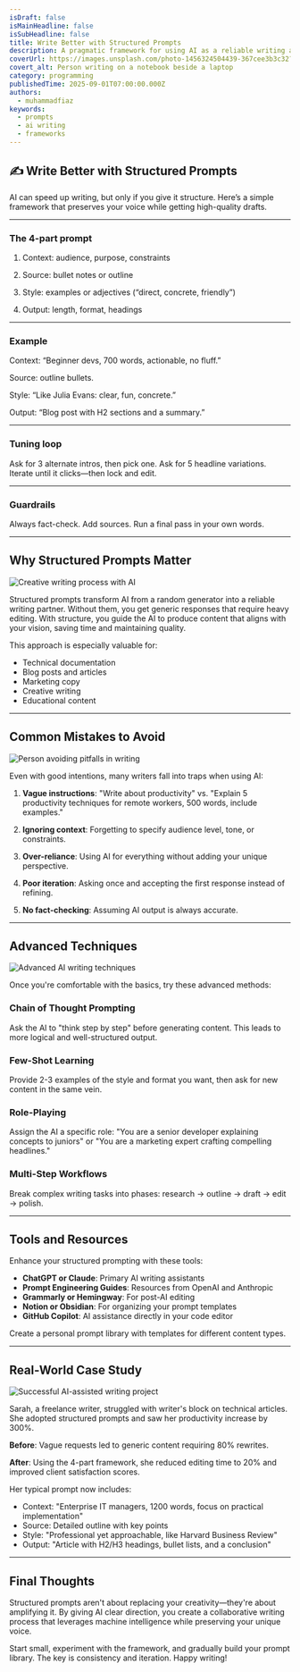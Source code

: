 ```yaml
---
isDraft: false
isMainHeadline: false
isSubHeadline: false
title: Write Better with Structured Prompts
description: A pragmatic framework for using AI as a reliable writing assistant—without losing your voice.
coverUrl: https://images.unsplash.com/photo-1456324504439-367cee3b3c32?q=80&w=1600&auto=format&fit=crop
covert_alt: Person writing on a notebook beside a laptop
category: programming
publishedTime: 2025-09-01T07:00:00.000Z
authors:
  - muhammadfiaz
keywords:
  - prompts
  - ai writing
  - frameworks
---
```


## ✍️ Write Better with Structured Prompts

AI can speed up writing, but only if you give it structure. Here’s a simple framework that preserves your voice while getting high-quality drafts.

---

### The 4-part prompt

1) Context: audience, purpose, constraints

2) Source: bullet notes or outline

3) Style: examples or adjectives (“direct, concrete, friendly”)

4) Output: length, format, headings

---

### Example

Context: “Beginner devs, 700 words, actionable, no fluff.”

Source: outline bullets.

Style: “Like Julia Evans: clear, fun, concrete.”

Output: “Blog post with H2 sections and a summary.”

---

### Tuning loop

Ask for 3 alternate intros, then pick one. Ask for 5 headline variations. Iterate until it clicks—then lock and edit.

---

### Guardrails

Always fact-check. Add sources. Run a final pass in your own words.

---

## Why Structured Prompts Matter

![Creative writing process with AI](https://images.unsplash.com/photo-1516321318423-f06f85e504b3?q=80&w=1600&auto=format&fit=crop)

Structured prompts transform AI from a random generator into a reliable writing partner. Without them, you get generic responses that require heavy editing. With structure, you guide the AI to produce content that aligns with your vision, saving time and maintaining quality.

This approach is especially valuable for:
- Technical documentation
- Blog posts and articles
- Marketing copy
- Creative writing
- Educational content

---

## Common Mistakes to Avoid

![Person avoiding pitfalls in writing](https://images.unsplash.com/photo-1552664730-d307ca884978?q=80&w=1600&auto=format&fit=crop)

Even with good intentions, many writers fall into traps when using AI:

1. **Vague instructions**: "Write about productivity" vs. "Explain 5 productivity techniques for remote workers, 500 words, include examples."

2. **Ignoring context**: Forgetting to specify audience level, tone, or constraints.

3. **Over-reliance**: Using AI for everything without adding your unique perspective.

4. **Poor iteration**: Asking once and accepting the first response instead of refining.

5. **No fact-checking**: Assuming AI output is always accurate.

---

## Advanced Techniques

![Advanced AI writing techniques](https://images.unsplash.com/photo-1555949963-aa79dcee981c?q=80&w=1600&auto=format&fit=crop)

Once you're comfortable with the basics, try these advanced methods:

### Chain of Thought Prompting
Ask the AI to "think step by step" before generating content. This leads to more logical and well-structured output.

### Few-Shot Learning
Provide 2-3 examples of the style and format you want, then ask for new content in the same vein.

### Role-Playing
Assign the AI a specific role: "You are a senior developer explaining concepts to juniors" or "You are a marketing expert crafting compelling headlines."

### Multi-Step Workflows
Break complex writing tasks into phases: research → outline → draft → edit → polish.

---

## Tools and Resources


Enhance your structured prompting with these tools:

- **ChatGPT or Claude**: Primary AI writing assistants
- **Prompt Engineering Guides**: Resources from OpenAI and Anthropic
- **Grammarly or Hemingway**: For post-AI editing
- **Notion or Obsidian**: For organizing your prompt templates
- **GitHub Copilot**: AI assistance directly in your code editor

Create a personal prompt library with templates for different content types.

---

## Real-World Case Study

![Successful AI-assisted writing project](https://images.unsplash.com/photo-1551288049-bebda4e38f71?q=80&w=1600&auto=format&fit=crop)

Sarah, a freelance writer, struggled with writer's block on technical articles. She adopted structured prompts and saw her productivity increase by 300%.

**Before**: Vague requests led to generic content requiring 80% rewrites.

**After**: Using the 4-part framework, she reduced editing time to 20% and improved client satisfaction scores.

Her typical prompt now includes:
- Context: "Enterprise IT managers, 1200 words, focus on practical implementation"
- Source: Detailed outline with key points
- Style: "Professional yet approachable, like Harvard Business Review"
- Output: "Article with H2/H3 headings, bullet lists, and a conclusion"

---

## Final Thoughts

Structured prompts aren't about replacing your creativity—they're about amplifying it. By giving AI clear direction, you create a collaborative writing process that leverages machine intelligence while preserving your unique voice.

Start small, experiment with the framework, and gradually build your prompt library. The key is consistency and iteration. Happy writing!
